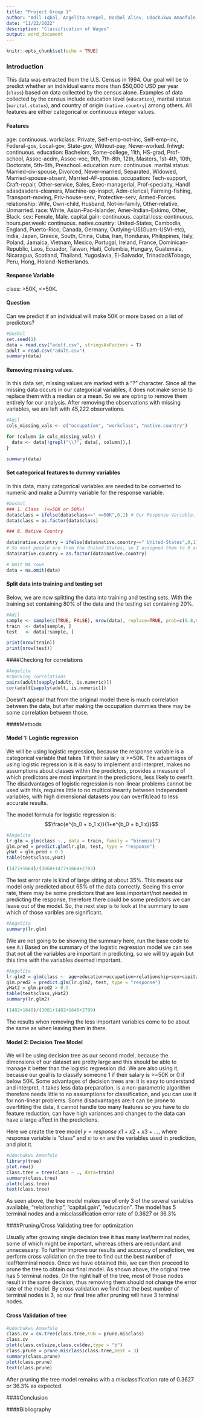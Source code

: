 ```yaml
---
title: "Project Group 1"
author: "Adil Iqbal, Angelita Krepel, Dosbol Aliev, Udochukwu Amaefule, Malik"
date: "11/22/2022"
description: "Classification of Wages"
output: word_document
---
```


```r
knitr::opts_chunk$set(echo = TRUE)
```


\newpage
### Introduction

This data was extracted from the U.S. Census in 1994. Our goal will be to predict whether an individual earns more than $50,000 USD per year (`class`) based on data collected by the census alone. Examples of data collected by the census include education level (`education`), marital status (`marital.status`), and country of origin (`native.country`) among others. All features are either categorical or continuous integer values.


#### Features

age: continuous.
workclass: Private, Self-emp-not-inc, Self-emp-inc, Federal-gov, Local-gov, State-gov, Without-pay, Never-worked.
fnlwgt: continuous.
education: Bachelors, Some-college, 11th, HS-grad, Prof-school, Assoc-acdm, Assoc-voc, 9th, 7th-8th, 12th, Masters, 1st-4th, 10th, Doctorate, 5th-6th, Preschool.
education.num: continuous.
marital.status: Married-civ-spouse, Divorced, Never-married, Separated, Widowed, Married-spouse-absent, Married-AF-spouse.
occupation: Tech-support, Craft-repair, Other-service, Sales, Exec-managerial, Prof-specialty, Handl sdasdasders-cleaners, Machine-op-inspct, Adm-clerical, Farming-fishing, Transport-moving, Priv-house-serv, Protective-serv, Armed-Forces.
relationship: Wife, Own-child, Husband, Not-in-family, Other-relative, Unmarried.
race: White, Asian-Pac-Islander, Amer-Indian-Eskimo, Other, Black.
sex: Female, Male.
capital.gain: continuous.
capital.loss: continuous.
hours.per.week: continuous.
native.country: United-States, Cambodia, England, Puerto-Rico, Canada, Germany, Outlying-US(Guam-USVI-etc), India, Japan, Greece, South, China, Cuba, Iran, Honduras, Philippines, Italy, Poland, Jamaica, Vietnam, Mexico, Portugal, Ireland, France, Dominican-Republic, Laos, Ecuador, Taiwan, Haiti, Columbia, Hungary, Guatemala, Nicaragua, Scotland, Thailand, Yugoslavia, El-Salvador, Trinadad&Tobago, Peru, Hong, Holand-Netherlands.

#### Response Variable

class: >50K, <=50K.

#### Question
Can we predict if an individual will make 50K or more based on a list of predictors?

```r
#Dosbol
set.seed(1)
data = read.csv("adult.csv", stringsAsFactors = T)
adult = read.csv("adult.csv")
summary(data)
```

#### Removing missing values. 

In this data set, missing values are marked with a "?" character. Since all the missing data occurs in our categorical variables, it does not make sense to replace them with a median or a mean. So we are opting to remove them entirely for our analysis. After removing the observations with missing variables, we are left with 45,222 observations.

```r
#Adil
cols_missing_vals <- c("occupation", "workclass", "native.country")

for (column in cols_missing_vals) {
  data <- data[!grepl("\\?", data[, column]),]
}

summary(data)
```

#### Set categorical features to dummy variables
In this data, many categorical variables are needed to be converted to numeric and make a Dummy variable for the response variable.


```r
#Dosbol
### 1. Class  (<=50K or 50K>)
data$class = ifelse(data$class==" <=50K",0,1) # Our Response Variable. I made 0 for below 50K and 1 for above 50K
data$class = as.factor(data$class)

### 8. Native Country

data$native.country = ifelse(data$native.country==" United-States",0,1)
# So most people are from the United States, so I assigned them to 0 and other countries to 1
data$native.country = as.factor(data$native.country)

# Omit NA rows
data = na.omit(data)
```

#### Split data into training and testing set

Below, we are now splitting the data into training and testing sets. With the training set containing 80% of the data and the testing set containing 20%. 

```r
#Adil
sample <- sample(c(TRUE, FALSE), nrow(data), replace=TRUE, prob=c(0.8,0.2))
train  <- data[sample, ]
test   <- data[!sample, ]

print(nrow(train))
print(nrow(test))
```

####Checking for correlations
```r
#Angelita
#checking correlations
pairs(adult[sapply(adult, is.numeric)])
cor(adult[sapply(adult, is.numeric)])
```
Doesn't appear that from the original model there is much correlation between the data, but after making the occupation dummies there may be some correlation between those.

####Methods

#### Model 1: Logistic regression

We will be using logistic regression, because the response variable is a categorical variable that takes 1 if their salary is >=50K. The advantages of using logistic regression is it is easy to implement and interpret, makes no assumptions about classes within the predictors, provides a measure of which predictors are most important in the predictions, less likely to overfit. The disadvantages of logistic regression is non-linear problems cannot be used with this, requires little to no multicollinearity between independent variables, with high dimensional datasets you can overfit/lead to less accurate results. 

The model formula for logistic regression is: $$\frac{e^{b_0 + b_1 x}}{1+e^{b_0 + b_1 x}}$$

```r
#Angelita
lr.glm = glm(class ~., data = train, family = "binomial")
glm.pred = predict.glm(lr.glm, test, type = "response")
yHat = glm.pred > 0.5
table(test$class,yHat)
```
```r
(1477+1664)/(3068+1477+1664+2783)
```
The test error rate is kind of large sitting at about 35%. This means our model only predicted about 65% of the data correctly. Seeing this error rate, there may be some predictors that are less important/not needed in predicting the response, therefore there could be some predictors we can leave out of the model. So, the next step is to look at the summary to see which of those varibles are significant.  

```r
#Angelita
summary(lr.glm)
```
(We are not going to be showing the summary here, run the base code to see it.) Based on the summary of the logistic regression model we can see that not all the variables are important in predicting, so we will try again but this time with the variables deemed important.

```r
#Angelita 
lr.glm2 = glm(class ~  age+education+occupation+relationship+sex+capital.gain+capital.loss+hours.per.week, data = train, family = "binomial")
glm.pred2 = predict.glm(lr.glm2, test, type = "response")
yHat2 = glm.pred2 > 0.5
table(test$class,yHat2)
summary(lr.glm2)
```
```r
(1482+1648)/(3081+1482+1648+2799)
```
The results when removing the less important variables come to be about the same as when leaving them in there. 


#### Model 2: Decision Tree Model

We will be using decision tree as our second model, because the dimensions of our dataset are pretty large and this should be able to manage it better than the logistic regression did. We are also using it, because our goal is to classify someone 1 if their salary is >=50K or 0 if below 50K. Some advantages of decision trees are: it is easy to understand and interpret, it takes less data preparation, is a non-parametric algorithm therefore needs little to no assumptions for classification, and you can use it for non-linear problems. Some disadvantages are:it can be prone to overfitting the data, it cannot handle too many features so you have to do feature reduction, can have high variances and changes to the data can have a large affect in the predictions.  


Here we create the tree model $y = response ~ x1+x2+x3+...$, where response variable is "class" and xi to xn are the variables used in prediction, and plot it. 
```r
#Udochukwu Amaefule
library(tree)
plot.new()
class.tree = tree(class ~ ., data=train)
summary(class.tree)
plot(class.tree)
text(class.tree)
```
As seen above, the tree model makes use of only 3 of the several variables available, "relationship", "capital.gain", "education". The model has 5 terminal nodes and a misclassification error rate of 0.3627 or 36.3%

####Pruning/Cross Validating tree for optimization

Usually after growing single decision tree it has many leaf/terminal nodes, some of which might be important, whereas others are redundant and unnecessary. To further improve our results and accuracy of prediction, we perform cross validation on the tree to find out the best number of leaf/terminal nodes. Once we have obtained this, we can then proceed to prune the tree to obtain our final model.
As shown above, the original tree has 5 terminal nodes. On the right half of the tree, most of those nodes result in the same decision, thus removing them should not change the error rate of the model. By cross validation we find that the best number of terminal nodes is 3, so our final tree after pruning will have 3 terminal nodes.

#### Cross Validation of tree
```r
#Udochukwu Amaefule
class.cv = cv.tree(class.tree,FUN = prune.misclass)
class.cv
plot(class.cv$size,class.cv$dev,type = "b")
class.prune = prune.misclass(class.tree,best = 3)
summary(class.prune)
plot(class.prune)
text(class.prune)
```
After pruning the tree model remains with a misclassification rate of 0.3627 or 36.3% as expected.

####Conclusion 



####Bibliography



